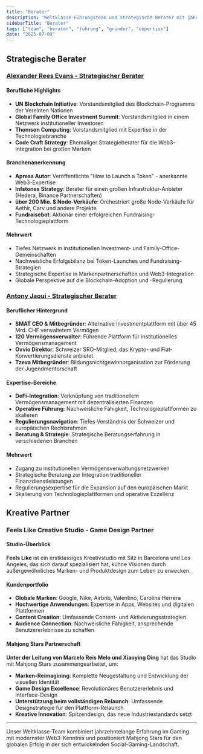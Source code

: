 ```yaml
---
title: "Berater"
description: "Weltklasse-Führungsteam und strategische Berater mit jahrzehntelanger Erfahrung in den Bereichen Gaming, Blockchain und Finanzen"
sidebarTitle: "Berater"
tags: ["team", "berater", "führung", "gründer", "expertise"]
date: "2025-07-09"
---
```


## Strategische Berater

### [Alexander Rees Evans - Strategischer Berater](https://www.linkedin.com/in/alexander-rees-evans-91566a195/)

#### Berufliche Highlights
- **UN Blockchain Initiative**: Vorstandsmitglied des Blockchain-Programms der Vereinten Nationen
- **Global Family Office Investment Summit**: Vorstandsmitglied in einem Netzwerk institutioneller Investoren
- **Thomson Computing**: Vorstandsmitglied mit Expertise in der Technologiebranche
- **Code Craft Strategy**: Ehemaliger Strategieberater für die Web3-Integration bei großen Marken

#### Branchenanerkennung
- **Apress Autor**: Veröffentlichte "How to Launch a Token" - anerkannte Web3-Expertise
- **Infstones Strategy**: Berater für einen großen Infrastruktur-Anbieter (Hedera, Binance Partnerschaften)
- **über 200 Mio. $ Node-Verkäufe**: Orchestriert große Node-Verkäufe für Aethir, Carv und andere Projekte
- **Fundraisebot**: Aktionär einer erfolgreichen Fundraising-Technologieplattform

#### Mehrwert
- Tiefes Netzwerk in institutionellen Investment- und Family-Office-Gemeinschaften
- Nachweisliche Erfolgsbilanz bei Token-Launches und Fundraising-Strategien
- Strategische Expertise in Markenpartnerschaften und Web3-Integration
- Globale Perspektive auf die Blockchain-Adoption und -Regulierung

### [Antony Jaoui - Strategischer Berater](https://www.linkedin.com/in/anthony-jaoui/)

#### Beruflicher Hintergrund
- **SMAT CEO & Mitbegründer**: Alternative Investmentplattform mit über 45 Mrd. CHF verwaltetem Vermögen
- **120 Vermögensverwalter**: Führende Plattform für institutionelles Vermögensmanagement
- **Ovvio Direktor**: Schweizer SRO-Mitglied, das Krypto- und Fiat-Konvertierungsdienste anbietet
- **Tzeva Mitbegründer**: Bildungsnichtgewinnorganisation zur Förderung der Jugendmentorschaft

#### Expertise-Bereiche
- **DeFi-Integration**: Verknüpfung von traditionellem Vermögensmanagement mit dezentralisierten Finanzen
- **Operative Führung**: Nachweisliche Fähigkeit, Technologieplattformen zu skalieren
- **Regulierungsnavigation**: Tiefes Verständnis der Schweizer und europäischen Rechtsrahmen
- **Beratung & Strategie**: Strategische Beratungserfahrung in verschiedenen Branchen

#### Mehrwert
- Zugang zu institutionellen Vermögensverwaltungsnetzwerken
- Strategische Beratung zur Integration traditioneller Finanzdienstleistungen
- Regulierungsexpertise für die Expansion auf den europäischen Markt
- Skalierung von Technologieplattformen und operative Exzellenz

## Kreative Partner

### Feels Like Creative Studio - Game Design Partner

#### Studio-Überblick
**Feels Like** ist ein erstklassiges Kreativstudio mit Sitz in Barcelona und Los Angeles, das sich darauf spezialisiert hat, kühne Visionen durch außergewöhnliches Marken- und Produktdesign zum Leben zu erwecken.

#### Kundenportfolio
- **Globale Marken**: Google, Nike, Airbnb, Valentino, Carolina Herrera
- **Hochwertige Anwendungen**: Expertise in Apps, Websites und digitalen Plattformen
- **Content Creation**: Umfassende Content- und Aktivierungsstrategien
- **Audience Connection**: Nachweisliche Fähigkeit, ansprechende Benutzererlebnisse zu schaffen

#### Mahjong Stars Partnerschaft
**Unter der Leitung von Marcelo Reis Melo und Xiaoying Ding** hat das Studio mit Mahjong Stars zusammengearbeitet, um:
- **Marken-Reimagining**: Komplette Neugestaltung und Entwicklung der visuellen Identität
- **Game Design Excellence**: Revolutionäres Benutzererlebnis und Interface-Design
- **Unterstützung beim vollständigen Relaunch**: Umfassende Designstrategie für den Plattform-Relaunch
- **Kreative Innovation**: Spitzendesign, das neue Industriestandards setzt


---

Unser Weltklasse-Team kombiniert jahrzehntelange Erfahrung im Gaming mit modernster Web3-Kenntnis und positioniert Mahjong Stars für den globalen Erfolg in der sich entwickelnden Social-Gaming-Landschaft.